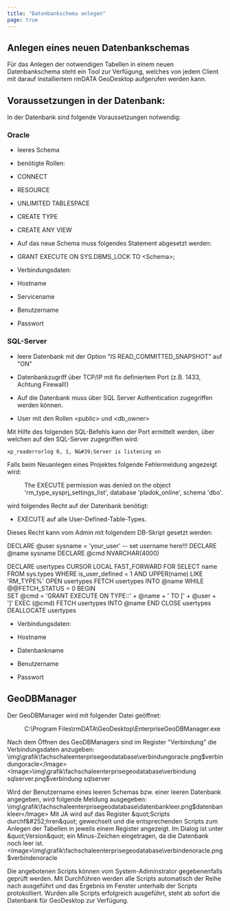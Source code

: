 ```yaml
---
title: "Datenbankschema anlegen"
page: true
---
```

## Anlegen eines neuen Datenbankschemas

F&#252;r das Anlegen der notwendigen Tabellen in einem neuen Datenbankschema steht ein Tool zur Verf&#252;gung, welches von jedem Client mit darauf installiertem rmDATA GeoDesktop aufgerufen werden kann.

## Voraussetzungen in der Datenbank:
In der Datenbank sind folgende Voraussetzungen notwendig:
### Oracle

-  leeres Schema

-  ben&#246;tigte Rollen:

-  CONNECT

-  RESOURCE

-  UNLIMITED TABLESPACE

-  CREATE TYPE

-  CREATE ANY VIEW



- Auf das neue Schema muss folgendes Statement abgesetzt werden:

- GRANT EXECUTE ON SYS.DBMS_LOCK TO &lt;Schema&gt;;



-  Verbindungsdaten:

- Hostname

- Servicename

- Benutzername

- Passwort






### SQL-Server

-  leere Datenbank mit der Option &quot;IS READ_COMMITTED_SNAPSHOT&quot; auf &quot;ON&quot;

-  Datenbankzugriff &#252;ber TCP/IP mit fix definiertem Port (z.B. 1433, Achtung Firewall!)

-  Auf die Datenbank muss &#252;ber SQL Server Authentication zugegriffen werden k&#246;nnen.

- User mit den Rollen &lt;public&gt; und &lt;db_owner&gt;



Mit Hilfe des folgenden SQL-Befehls kann der Port ermittelt werden, &#252;ber welchen auf den SQL-Server zugegriffen wird:

```
xp_readerrorlog 0, 1, N&#39;Server is listening on
```

Falls beim Neuanlegen eines Projektes folgende Fehlermeldung angezeigt wird:
 <Menu>The EXECUTE permission was denied on the object 'rm_type_sysprj_settings_list', database 'pladok_online', schema 'dbo'.</Menu> 
wird folgendes Recht auf der Datenbank ben&#246;tigt:

- EXECUTE auf alle User-Defined-Table-Types.



Dieses Recht kann vom Admin mit folgendem DB-Skript gesetzt werden:
<Info>

DECLARE @user	sysname = &#39;your_user&#39; -- set username here!!!
DECLARE @name	sysname
DECLARE @cmd	NVARCHAR(4000)

DECLARE usertypes CURSOR LOCAL FAST_FORWARD FOR
SELECT name FROM sys.types WHERE is_user_defined = 1 AND UPPER(name) LIKE &#39;RM_TYPE%&#39;
OPEN usertypes
FETCH usertypes INTO @name
WHILE @@FETCH_STATUS = 0
BEGIN		
	SET @cmd = &#39;GRANT EXECUTE ON TYPE::&#39; + @name + &#39; TO [&#39; + @user + &#39;]&#39;
	EXEC (@cmd)
	FETCH usertypes INTO @name
END	
CLOSE usertypes
DEALLOCATE usertypes	
</Info>


-  Verbindungsdaten:

- Hostname

- Datenbankname

- Benutzername

- Passwort






## GeoDBManager
Der GeoDBManager wird mit folgender Datei ge&#246;ffnet:
 <Menu>C:\Program Files\rmDATA\GeoDesktop\EnterpriseGeoDBManager.exe</Menu> 

Nach dem &#214;ffnen des GeoDBManagers sind im Register &quot;Verbindung&quot; die Verbindungsdaten anzugeben:<Image>\img\grafik\fachschaleenterprisegeodatabase\verbindungoracle.png$verbindungoracle</Image><Image>\img\grafik\fachschaleenterprisegeodatabase\verbindung sqlserver.png$verbindung sqlserver</Image>

Wird der Benutzername eines leeren Schemas bzw. einer leeren Datenbank angegeben, wird folgende Meldung ausgegeben:<Image>\img\grafik\fachschaleenterprisegeodatabase\datenbankleer.png$datenbankleer</Image>
Mit JA wird auf das Register &quot;Scripts durchf&#252;hren&quot; gewechselt und die entsprechenden Scripts zum Anlegen der Tabellen in jeweils einem Register angezeigt. Im Dialog ist unter &quot;Version&quot; ein Minus-Zeichen eingetragen, da die Datenbank noch leer ist.<Image>\img\grafik\fachschaleenterprisegeodatabase\verbindenoracle.png$verbindenoracle</Image>

Die angebotenen Scripts k&#246;nnen vom System-Adiminstrator gegebenenfalls gepr&#252;ft werden.
Mit  <Border>Durchführen</Border>  werden alle Scripts automatisch der Reihe nach ausgef&#252;hrt und das Ergebnis im Fenster unterhalb der Scripts protokolliert.
Wurden alle Scripts erfolgreich ausgef&#252;hrt, steht ab sofort die Datenbank f&#252;r GeoDesktop zur Verf&#252;gung.


